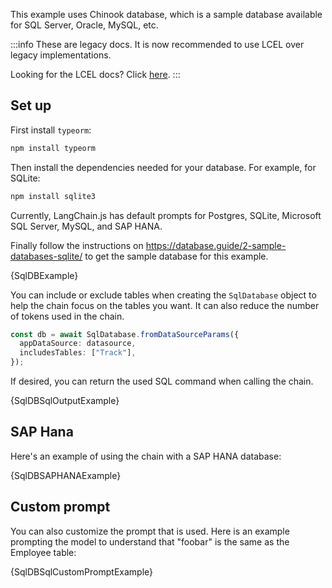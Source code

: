 
This example uses Chinook database, which is a sample database available for SQL Server, Oracle, MySQL, etc.

:::info
These are legacy docs. It is now recommended to use LCEL over legacy implementations.

Looking for the LCEL docs? Click [here](/docs/modules/chains/popular/sqlite).
:::

## Set up

First install `typeorm`:

```bash npm2yarn
npm install typeorm
```

Then install the dependencies needed for your database. For example, for SQLite:

```bash npm2yarn
npm install sqlite3
```

Currently, LangChain.js has default prompts for
Postgres, SQLite, Microsoft SQL Server, MySQL, and SAP HANA.

Finally follow the instructions on https://database.guide/2-sample-databases-sqlite/ to get the sample database for this example.

<CodeBlock language="typescript">{SqlDBExample}</CodeBlock>

You can include or exclude tables when creating the `SqlDatabase` object to help the chain focus on the tables you want.
It can also reduce the number of tokens used in the chain.

```typescript
const db = await SqlDatabase.fromDataSourceParams({
  appDataSource: datasource,
  includesTables: ["Track"],
});
```

If desired, you can return the used SQL command when calling the chain.

<CodeBlock language="typescript">{SqlDBSqlOutputExample}</CodeBlock>

## SAP Hana

Here's an example of using the chain with a SAP HANA database:

<CodeBlock language="typescript">{SqlDBSAPHANAExample}</CodeBlock>

## Custom prompt

You can also customize the prompt that is used. Here is an example prompting the model to understand that "foobar" is the same as the Employee table:

<CodeBlock language="typescript">{SqlDBSqlCustomPromptExample}</CodeBlock>
